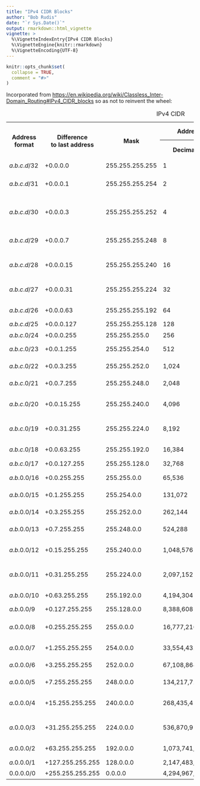 ```yaml
---
title: "IPv4 CIDR Blocks"
author: "Bob Rudis"
date: "`r Sys.Date()`"
output: rmarkdown::html_vignette
vignette: >
  %\VignetteIndexEntry{IPv4 CIDR Blocks}
  %\VignetteEngine{knitr::rmarkdown}
  %\VignetteEncoding{UTF-8}
---
```


```r
knitr::opts_chunk$set(
  collapse = TRUE,
  comment = "#>"
)
```

<style>

.wikitable.plainrowheaders th[scope=row] {
    font-weight: normal;
    text-align: left;
}
.wikitable td ul, .wikitable td ol, .wikitable td dl {
    text-align: left;
}
.toc.hlist ul, #toc.hlist ul, .wikitable.hlist td ul, .wikitable.hlist td ol, .wikitable.hlist td dl {
    text-align: inherit;
}

</style>

Incorporated from <https://en.wikipedia.org/wiki/Classless_Inter-Domain_Routing#IPv4_CIDR_blocks> so as not to reinvent the wheel:

<table class="wikitable">
<caption>IPv4 CIDR</caption>
<tbody><tr>
<th rowspan="2">Address<br>
format</th>
<th rowspan="2">Difference<br>
to last address</th>
<th rowspan="2">Mask</th>
<th colspan="2">Addresses</th>
<th rowspan="2">Relative<br>
to class<br>
A, B, C</th>
<th rowspan="2">Restrictions<br>
on <i>a</i>, <i>b</i>, <i>c</i> and <i>d</i><br>
<small>(0..255 unless noted)</small></th>
<th rowspan="2">Typical use</th>
</tr>
<tr>
<th>Decimal</th>
<th>2<sup><i>n</i></sup></th>
</tr>
<tr>
<td><span class="nowrap"><i>a</i>.<i>b</i>.<i>c</i>.<i>d</i>/32</span></td>
<td>+0.0.0.0</td>
<td>255.255.255.255</td>
<td>1</td>
<td>2<sup>0</sup></td>
<td>&nbsp;<span class="frac nowrap"><sup>1</sup>⁄<sub>256</sub></span> C</td>
<td></td>
<td>Host route</td>
</tr>
<tr>
<td><i>a</i>.<i>b</i>.<i>c</i>.<i>d</i>/31</td>
<td>+0.0.0.1</td>
<td>255.255.255.254</td>
<td>2</td>
<td>2<sup>1</sup></td>
<td>&nbsp;<span class="frac nowrap"><sup>1</sup>⁄<sub>128</sub></span> C</td>
<td><i>d</i> = 0 ... (2<i>n</i>) ... 254</td>
<td>Point to point links (<a href="/wiki/Request_for_Comments_(identifier)" class="mw-redirect" title="Request for Comments (identifier)">RFC</a>&nbsp;<a rel="nofollow" class="external text" href="https://tools.ietf.org/html/rfc3021">3021</a>)</td>
</tr>
<tr>
<td><i>a</i>.<i>b</i>.<i>c</i>.<i>d</i>/30</td>
<td>+0.0.0.3</td>
<td>255.255.255.252</td>
<td>4</td>
<td>2<sup>2</sup></td>
<td>&nbsp;<span class="frac nowrap"><sup>1</sup>⁄<sub>64</sub></span> C</td>
<td><i>d</i> = 0 ... (4<i>n</i>) ... 252</td>
<td><span class="nowrap">Point to point links (glue network)</span></td>
</tr>
<tr>
<td><i>a</i>.<i>b</i>.<i>c</i>.<i>d</i>/29</td>
<td>+0.0.0.7</td>
<td>255.255.255.248</td>
<td>8</td>
<td>2<sup>3</sup></td>
<td>&nbsp;<span class="frac nowrap"><sup>1</sup>⁄<sub>32</sub></span> C</td>
<td><i>d</i> = 0 ... (8<i>n</i>) ... 248</td>
<td>Smallest multi-host network</td>
</tr>
<tr>
<td><i>a</i>.<i>b</i>.<i>c</i>.<i>d</i>/28</td>
<td>+0.0.0.15</td>
<td>255.255.255.240</td>
<td>16</td>
<td>2<sup>4</sup></td>
<td>&nbsp;<span class="frac nowrap"><sup>1</sup>⁄<sub>16</sub></span> C</td>
<td><i>d</i> = 0 ... (16<i>n</i>) ... 240</td>
<td rowspan="3">Small <a href="/wiki/LAN" class="mw-redirect" title="LAN">LAN</a></td>
</tr>
<tr>
<td><i>a</i>.<i>b</i>.<i>c</i>.<i>d</i>/27</td>
<td>+0.0.0.31</td>
<td>255.255.255.224</td>
<td>32</td>
<td>2<sup>5</sup></td>
<td>⅛ C</td>
<td><i>d</i> = 0 ... (32<i>n</i>) ... 224</td>
</tr>
<tr>
<td><i>a</i>.<i>b</i>.<i>c</i>.<i>d</i>/26</td>
<td>+0.0.0.63</td>
<td>255.255.255.192</td>
<td>64</td>
<td>2<sup>6</sup></td>
<td>¼ C</td>
<td><i>d</i> = 0, 64, 128, 192</td>
</tr>
<tr>
<td><i>a</i>.<i>b</i>.<i>c</i>.<i>d</i>/25</td>
<td>+0.0.0.127</td>
<td>255.255.255.128</td>
<td>128</td>
<td>2<sup>7</sup></td>
<td>½ C</td>
<td><i>d</i> = 0, 128</td>
<td rowspan="2">Large <a href="/wiki/LAN" class="mw-redirect" title="LAN">LAN</a></td>
</tr>
<tr>
<td><i>a</i>.<i>b</i>.<i>c</i>.0/24</td>
<td>+0.0.0.255</td>
<td>255.255.255.0</td>
<td>256</td>
<td>2<sup>8</sup></td>
<td>1 C</td>
<td></td>
</tr>
<tr>
<td><i>a</i>.<i>b</i>.<i>c</i>.0/23</td>
<td>+0.0.1.255</td>
<td>255.255.254.0</td>
<td>512</td>
<td>2<sup>9</sup></td>
<td>2 C</td>
<td><i>c</i> = 0 ... (2<i>n</i>) ... 254</td>
<td></td>
</tr>
<tr>
<td><i>a</i>.<i>b</i>.<i>c</i>.0/22</td>
<td>+0.0.3.255</td>
<td>255.255.252.0</td>
<td>1,024</td>
<td>2<sup>10</sup></td>
<td>4 C</td>
<td><i>c</i> = 0 ... (4<i>n</i>) ... 252</td>
<td></td>
</tr>
<tr>
<td><i>a</i>.<i>b</i>.<i>c</i>.0/21</td>
<td>+0.0.7.255</td>
<td>255.255.248.0</td>
<td>2,048</td>
<td>2<sup>11</sup></td>
<td>8 C</td>
<td><i>c</i> = 0 ... (8<i>n</i>) ... 248</td>
<td rowspan="2">Small <a href="/wiki/ISP" class="mw-redirect" title="ISP">ISP</a>/ large business</td>
</tr>
<tr>
<td><i>a</i>.<i>b</i>.<i>c</i>.0/20</td>
<td>+0.0.15.255</td>
<td>255.255.240.0</td>
<td>4,096</td>
<td>2<sup>12</sup></td>
<td>16 C</td>
<td><i>c</i> = 0 ... (16<i>n</i>) ... 240</td>
</tr>
<tr>
<td><i>a</i>.<i>b</i>.<i>c</i>.0/19</td>
<td>+0.0.31.255</td>
<td>255.255.224.0</td>
<td>8,192</td>
<td>2<sup>13</sup></td>
<td>32 C</td>
<td><i>c</i> = 0 ... (32<i>n</i>) ... 224</td>
<td rowspan="3"><a href="/wiki/ISP" class="mw-redirect" title="ISP">ISP</a>/ large business</td>
</tr>
<tr>
<td><i>a</i>.<i>b</i>.<i>c</i>.0/18</td>
<td>+0.0.63.255</td>
<td>255.255.192.0</td>
<td>16,384</td>
<td>2<sup>14</sup></td>
<td>64 C</td>
<td><i>c</i> = 0, 64, 128, 192</td>
</tr>
<tr>
<td><i>a</i>.<i>b</i>.<i>c</i>.0/17</td>
<td>+0.0.127.255</td>
<td>255.255.128.0</td>
<td>32,768</td>
<td>2<sup>15</sup></td>
<td>128 C</td>
<td><i>c</i> = 0, 128</td>
</tr>
<tr>
<td><i>a</i>.<i>b</i>.0.0/16</td>
<td>+0.0.255.255</td>
<td>255.255.0.0</td>
<td>65,536</td>
<td>2<sup>16</sup></td>
<td>256 C = B</td>
<td></td>
<td></td>
</tr>
<tr>
<td><i>a</i>.<i>b</i>.0.0/15</td>
<td>+0.1.255.255</td>
<td>255.254.0.0</td>
<td>131,072</td>
<td>2<sup>17</sup></td>
<td>2 B</td>
<td><i>b</i> = 0 ... (2<i>n</i>) ... 254</td>
<td></td>
</tr>
<tr>
<td><i>a</i>.<i>b</i>.0.0/14</td>
<td>+0.3.255.255</td>
<td>255.252.0.0</td>
<td>262,144</td>
<td>2<sup>18</sup></td>
<td>4 B</td>
<td><i>b</i> = 0 ... (4<i>n</i>) ... 252</td>
<td></td>
</tr>
<tr>
<td><i>a</i>.<i>b</i>.0.0/13</td>
<td>+0.7.255.255</td>
<td>255.248.0.0</td>
<td>524,288</td>
<td>2<sup>19</sup></td>
<td>8 B</td>
<td><i>b</i> = 0 ... (8<i>n</i>) ... 248</td>
<td></td>
</tr>
<tr>
<td><i>a</i>.<i>b</i>.0.0/12</td>
<td>+0.15.255.255</td>
<td>255.240.0.0</td>
<td>1,048,576</td>
<td>2<sup>20</sup></td>
<td>16 B</td>
<td><i>b</i> = 0 ... (16<i>n</i>) ... 240</td>
<td></td>
</tr>
<tr>
<td><i>a</i>.<i>b</i>.0.0/11</td>
<td>+0.31.255.255</td>
<td>255.224.0.0</td>
<td>2,097,152</td>
<td>2<sup>21</sup></td>
<td>32 B</td>
<td><i>b</i> = 0 ... (32<i>n</i>) ... 224</td>
<td></td>
</tr>
<tr>
<td><i>a</i>.<i>b</i>.0.0/10</td>
<td>+0.63.255.255</td>
<td>255.192.0.0</td>
<td>4,194,304</td>
<td>2<sup>22</sup></td>
<td>64 B</td>
<td><i>b</i> = 0, 64, 128, 192</td>
<td></td>
</tr>
<tr>
<td><i>a</i>.<i>b</i>.0.0/9</td>
<td>+0.127.255.255</td>
<td>255.128.0.0</td>
<td>8,388,608</td>
<td>2<sup>23</sup></td>
<td>128 B</td>
<td><i>b</i> = 0, 128</td>
<td></td>
</tr>
<tr>
<td><i>a</i>.0.0.0/8</td>
<td>+0.255.255.255</td>
<td>255.0.0.0</td>
<td>16,777,216</td>
<td>2<sup>24</sup></td>
<td>256 B = A</td>
<td></td>
<td>Largest <a href="/wiki/Internet_Assigned_Numbers_Authority" title="Internet Assigned Numbers Authority">IANA</a> block allocation</td>
</tr>
<tr>
<td><i>a</i>.0.0.0/7</td>
<td>+1.255.255.255</td>
<td>254.0.0.0</td>
<td>33,554,432</td>
<td>2<sup>25</sup></td>
<td>2 A</td>
<td><i>a</i> = 0 ... (2<i>n</i>) ... 254</td>
<td></td>
</tr>
<tr>
<td><i>a</i>.0.0.0/6</td>
<td>+3.255.255.255</td>
<td>252.0.0.0</td>
<td>67,108,864</td>
<td>2<sup>26</sup></td>
<td>4 A</td>
<td><i>a</i> = 0 ... (4<i>n</i>) ... 252</td>
<td></td>
</tr>
<tr>
<td><i>a</i>.0.0.0/5</td>
<td>+7.255.255.255</td>
<td>248.0.0.0</td>
<td>134,217,728</td>
<td>2<sup>27</sup></td>
<td>8 A</td>
<td><i>a</i> = 0 ... (8<i>n</i>) ... 248</td>
<td></td>
</tr>
<tr>
<td><i>a</i>.0.0.0/4</td>
<td>+15.255.255.255</td>
<td>240.0.0.0</td>
<td>268,435,456</td>
<td>2<sup>28</sup></td>
<td>16 A</td>
<td><i>a</i> = 0 ... (16<i>n</i>) ... 240</td>
<td></td>
</tr>
<tr>
<td><i>a</i>.0.0.0/3</td>
<td>+31.255.255.255</td>
<td>224.0.0.0</td>
<td>536,870,912</td>
<td>2<sup>29</sup></td>
<td>32 A</td>
<td><i>a</i> = 0 ... (32<i>n</i>) ... 224</td>
<td></td>
</tr>
<tr>
<td><i>a</i>.0.0.0/2</td>
<td>+63.255.255.255</td>
<td>192.0.0.0</td>
<td>1,073,741,824</td>
<td>2<sup>30</sup></td>
<td>64 A</td>
<td><i>a</i> = 0, 64, 128, 192</td>
<td></td>
</tr>
<tr>
<td><i>a</i>.0.0.0/1</td>
<td>+127.255.255.255</td>
<td>128.0.0.0</td>
<td>2,147,483,648</td>
<td>2<sup>31</sup></td>
<td>128 A</td>
<td><i>a</i> = 0, 128</td>
<td></td>
</tr>
<tr>
<td>0.0.0.0/0</td>
<td>+255.255.255.255</td>
<td>0.0.0.0</td>
<td>4,294,967,296</td>
<td>2<sup>32</sup></td>
<td>256 A</td>
<td></td>
<td></td>
</tr>
</tbody></table>
